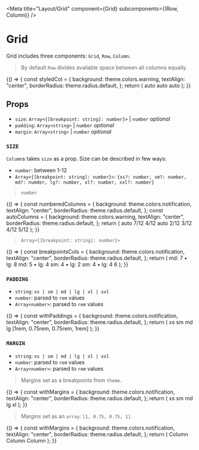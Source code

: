 
<Meta title="Layout/Grid" component={Grid} subcomponents={(Row, Column)} />

# Grid

Grid includes three components: `Grid`, `Row`, `Column`.

> By default `Row` divides available space between all columns equally.

<Preview>
  <Story name="basic">
    {() => {
      const styledCol = {
        background: theme.colors.warning,
        textAlign: "center",
        borderRadius: theme.radius.default,
      };
      return (
        <Grid>
          <Row>
            <Column style={styledCol}>
              <Text>auto</Text>
            </Column>
            <Column style={styledCol}>
              <Text>auto</Text>
            </Column>
            <Column style={styledCol}>
              <Text>auto</Text>
            </Column>
          </Row>
        </Grid>
      );
    }}
  </Story>
</Preview>

## Props

- `size`: `Array<{[breakpoint: string]: number}>` | `number` _optional_
- `padding`: `Array<string>` | `number` _optional_
- `margin`: `Array<string>` | `number` _optional_

### `SIZE`

`Column`s takes `size` as a prop. Size can be described in few ways:

- `number`: between 1-12
- `Array<{[breakpoint: string]: number}>`: `{xs?: number, sm?: number, md?: numder, lg?: number, xl?: number, xxl?: number}`

> `number`

<Preview>
  <Story name="size/number">
    {() => {
      const numberedColumns = {
        background: theme.colors.notification,
        textAlign: "center",
        borderRadius: theme.radius.default,
      };
      const autoColumns = {
        background: theme.colors.warning,
        textAlign: "center",
        borderRadius: theme.radius.default,
      };
      return (
        <Grid>
          <Row>
            <Column style={autoColumns}>
              <Text>auto</Text>
            </Column>
            <Column size={8} style={numberedColumns}>
              <Text>7/12</Text>
            </Column>
          </Row>
          <Row>
            <Column size={4} style={numberedColumns}>
              <Text>4/12</Text>
            </Column>
            <Column style={autoColumns}>
              <Text>auto</Text>
            </Column>
            <Column size={2} style={numberedColumns}>
              <Text>2/12</Text>
            </Column>
          </Row>
          <Row>
            <Column size={3} style={numberedColumns}>
              <Text>3/12</Text>
            </Column>
            <Column size={4} style={numberedColumns}>
              <Text>4/12</Text>
            </Column>
            <Column size={5} style={numberedColumns}>
              <Text>5/12</Text>
            </Column>
          </Row>
        </Grid>
      );
    }}
  </Story>
</Preview>

> `Array<{[breakpoint: string]: number}>`

<Preview>
  <Story name="size/breakpoints">
    {() => {
      const breakpointsCols = {
        background: theme.colors.notification,
        textAlign: "center",
        borderRadius: theme.radius.default,
      };
      return (
        <Grid color={theme.colors.white}>
          <Row>
            <Column size={{ sm: 7, lg: 8 }} style={breakpointsCols}>
              <Text>md: 7 • lg: 8</Text>
            </Column>
            <Column size={{ sm: 5, lg: 4 }} style={breakpointsCols}>
              <Text>md: 5 • lg: 4</Text>
            </Column>
          </Row>
          <Row>
            <Column size={{ sm: 3, lg: 2 }} style={breakpointsCols}>
              <Text>sm: 4 • lg: 2</Text>
            </Column>
            <Column size={{ sm: 3, lg: 4 }} style={breakpointsCols}>
              <Text>sm: 4 • lg: 4</Text>
            </Column>
            <Column size={6} style={breakpointsCols}>
              <Text>6</Text>
            </Column>
          </Row>
        </Grid>
      );
    }}
  </Story>
</Preview>

### `PADDING`

- `string`: `xs | sm | md | lg | xl | xxl`
- `number`: parsed to `rem` values
- `Array<number>`: parsed to `rem` values

<Preview>
  <Story name="paddings">
    {() => {
      const withPaddings = {
        background: theme.colors.notification,
        textAlign: "center",
        borderRadius: theme.radius.default,
      };
      return (
        <Grid>
          <Row>
            <Column padding="xs" style={withPaddings}>
              <Text>xs</Text>
            </Column>
            <Column padding="sm" style={withPaddings}>
              <Text>sm</Text>
            </Column>
            <Column padding="md" style={withPaddings}>
              <Text>md</Text>
            </Column>
            <Column padding="lg" style={withPaddings}>
              <Text>lg</Text>
            </Column>
            <Column padding={[1, 0.75, 0.75, 1]} style={withPaddings}>
              <Text>[1rem, 0.75rem, 0.75rem, 1rem]</Text>
            </Column>
          </Row>
        </Grid>
      );
    }}
  </Story>
</Preview>

### `MARGIN`

- `string`: `xs | sm | md | lg | xl | xxl`
- `number`: parsed to `rem` values
- `Array<number>`: parsed to `rem` values

> Margins set as a breakpoints from `theme`.

<Preview>
  <Story name="breakpoints">
    {() => {
      const withMargins = {
        background: theme.colors.notification,
        textAlign: "center",
        borderRadius: theme.radius.default,
      };
      return (
        <Grid>
          <Row>
            <Column margin="xs" style={withMargins}>
              <Text>xs</Text>
            </Column>
            <Column margin="sm" style={withMargins}>
              <Text>sm</Text>
            </Column>
            <Column margin="md" style={withMargins}>
              <Text>md</Text>
            </Column>
            <Column margin="lg" style={withMargins}>
              <Text>lg</Text>
            </Column>
            <Column margin="xl" style={withMargins}>
              <Text>xl</Text>
            </Column>
          </Row>
        </Grid>
      );
    }}
  </Story>
</Preview>

> Margins set as an `array`: `[1, 0.75, 0.75, 1]`.

<Preview>
  <Story name="array">
    {() => {
      const withMargins = {
        background: theme.colors.notification,
        textAlign: "center",
        borderRadius: theme.radius.default,
      };
      return (
        <Grid>
          <Row>
            <Column margin={[1, 0.75, 0.75, 1]} style={withMargins}>
              <Text>Column</Text>
            </Column>
            <Column margin={[1, 0.75, 0.75, 1]} style={withMargins}>
              <Text>Column</Text>
            </Column>
            <Column margin={[1, 0.75, 0.75, 1]} style={withMargins}>
              <Text>Column</Text>
            </Column>
          </Row>
        </Grid>
      );
    }}
  </Story>
</Preview>
